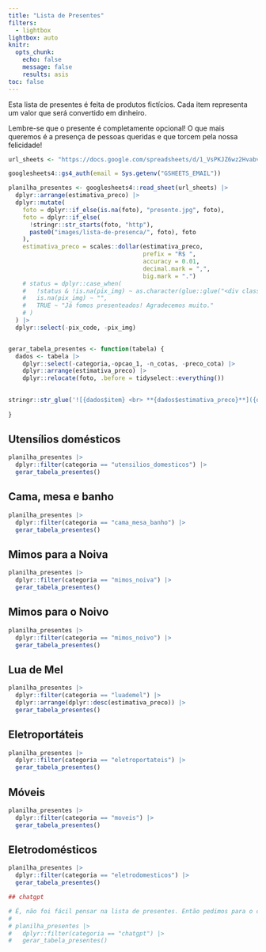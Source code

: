 ```yaml
---
title: "Lista de Presentes"
filters:
  - lightbox
lightbox: auto
knitr:
  opts_chunk: 
    echo: false
    message: false
    results: asis
toc: false
---
```


Esta lista de presentes é feita de produtos fictícios. Cada item representa um valor que será convertido em dinheiro.

Lembre-se que o presente é completamente opcional! O que mais queremos é a presença de pessoas queridas e que torcem pela nossa felicidade!

```r
url_sheets <- "https://docs.google.com/spreadsheets/d/1_VsPKJZ6wz2HvabvGI6V-oW-1923KE_FyfKsvy-T2yc/edit#gid=0"

googlesheets4::gs4_auth(email = Sys.getenv("GSHEETS_EMAIL"))

planilha_presentes <- googlesheets4::read_sheet(url_sheets) |> 
  dplyr::arrange(estimativa_preco) |> 
  dplyr::mutate(
    foto = dplyr::if_else(is.na(foto), "presente.jpg", foto),
    foto = dplyr::if_else(
      !stringr::str_starts(foto, "http"),
      paste0("images/lista-de-presenca/", foto), foto
    ),
    estimativa_preco = scales::dollar(estimativa_preco,
                                      prefix = "R$ ", 
                                      accuracy = 0.01,
                                      decimal.mark = ",", 
                                      big.mark = ".")
    # status = dplyr::case_when(
    #   !status & !is.na(pix_img) ~ as.character(glue::glue("<div class='quarto-figure quarto-figure-center'><figure class='figure'><p><a href='{pix_img}' class='lightbox' data-gallery='pix'><img src='{pix_img}' class='img-fluid figure-img'/></a></p></figure></div>")),
    #   is.na(pix_img) ~ "",
    #   TRUE ~ "Já fomos presenteados! Agradecemos muito."
    # )
  ) |> 
  dplyr::select(-pix_code, -pix_img)


gerar_tabela_presentes <- function(tabela) {
  dados <- tabela |>
    dplyr::select(-categoria,-opcao_1, -n_cotas, -preco_cota) |>
    dplyr::arrange(estimativa_preco) |> 
    dplyr::relocate(foto, .before = tidyselect::everything()) 
  

stringr::str_glue('![{dados$item} <br> **{dados$estimativa_preco}**]({dados$foto}){{group="fotos" description="Caso você queira nos presentear com este item, envie um pix com o valor para ...." }}\n\n')
  
}

```

## Utensílios domésticos

::: {layout-ncol="2"}
```r
planilha_presentes |>
  dplyr::filter(categoria == "utensilios_domesticos") |>
  gerar_tabela_presentes()
```
:::

## Cama, mesa e banho

::: {layout-ncol="2"}
```r
planilha_presentes |>
  dplyr::filter(categoria == "cama_mesa_banho") |>
  gerar_tabela_presentes()
```
:::


## Mimos para a Noiva

::: {layout-ncol="2"}
```r
planilha_presentes |> 
  dplyr::filter(categoria == "mimos_noiva") |> 
  gerar_tabela_presentes()
```
:::

## Mimos para o Noivo

::: {layout-ncol="2"}
```r
planilha_presentes |> 
  dplyr::filter(categoria == "mimos_noivo") |> 
  gerar_tabela_presentes()
```
:::


## Lua de Mel

::: {layout-ncol="2"}
```r
planilha_presentes |> 
  dplyr::filter(categoria == "luademel") |> 
  dplyr::arrange(dplyr::desc(estimativa_preco)) |> 
  gerar_tabela_presentes()
```
:::


## Eletroportáteis

::: {layout-ncol="2"}
```r
planilha_presentes |> 
  dplyr::filter(categoria == "eletroportateis") |> 
  gerar_tabela_presentes()
```
:::


## Móveis


::: {layout-ncol="2"}
```r
planilha_presentes |> 
  dplyr::filter(categoria == "moveis") |> 
  gerar_tabela_presentes()
```
:::

## Eletrodomésticos

::: {layout-ncol="2"}
```r
planilha_presentes |> 
  dplyr::filter(categoria == "eletrodomesticos") |> 
  gerar_tabela_presentes()
```
:::


```r
## chatgpt

# É, não foi fácil pensar na lista de presentes. Então pedimos para o chatGPT ajudar! As imagens foram geradas pelo DALL-E.
# 
# planilha_presentes |> 
#   dplyr::filter(categoria == "chatgpt") |> 
#   gerar_tabela_presentes()
```
